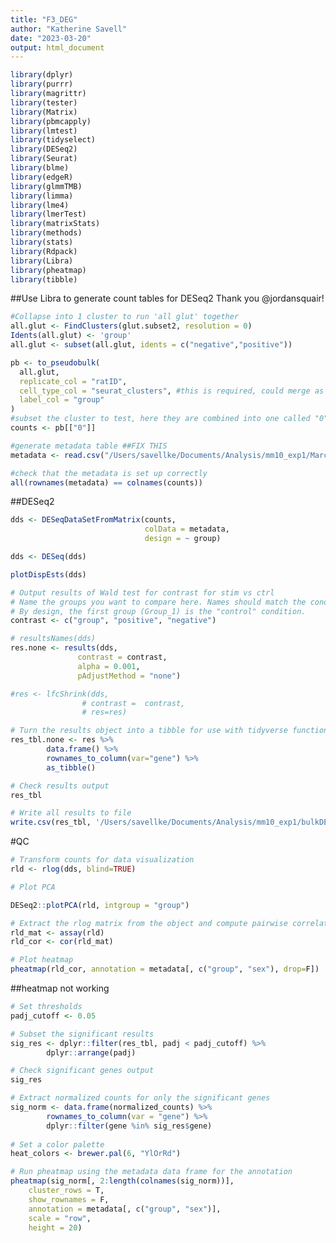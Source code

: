 ```yaml
---
title: "F3_DEG"
author: "Katherine Savell"
date: "2023-03-20"
output: html_document
---
```


```r
library(dplyr)
library(purrr)
library(magrittr)
library(tester)
library(Matrix)
library(pbmcapply)
library(lmtest)
library(tidyselect)
library(DESeq2)
library(Seurat)
library(blme)
library(edgeR)
library(glmmTMB)
library(limma)
library(lme4)
library(lmerTest)
library(matrixStats)
library(methods)
library(stats)
library(Rdpack)
library(Libra)
library(pheatmap)
library(tibble)
```

##Use Libra to generate count tables for DESeq2
Thank you @jordansquair! 
```r
#Collapse into 1 cluster to run 'all glut' together
all.glut <- FindClusters(glut.subset2, resolution = 0)
Idents(all.glut) <- 'group'
all.glut <- subset(all.glut, idents = c("negative","positive"))

pb <- to_pseudobulk(
  all.glut,
  replicate_col = "ratID",
  cell_type_col = "seurat_clusters", #this is required, could merge as 1 to run
  label_col = "group"
)
#subset the cluster to test, here they are combined into one called "0"
counts <- pb[["0"]]

#generate metadata table ##FIX THIS
metadata <- read.csv("/Users/savellke/Documents/Analysis/mm10_exp1/March2023/metadata.csv", row.names = 1)

#check that the metadata is set up correctly
all(rownames(metadata) == colnames(counts))  
```

##DESeq2 
```r
dds <- DESeqDataSetFromMatrix(counts, 
                              colData = metadata, 
                              design = ~ group)

dds <- DESeq(dds)

plotDispEsts(dds)

# Output results of Wald test for contrast for stim vs ctrl
# Name the groups you want to compare here. Names should match the condition names outlined in colData.
# By design, the first group (Group_1) is the "control" condition. 
contrast <- c("group", "positive", "negative")

# resultsNames(dds)
res.none <- results(dds, 
               contrast = contrast,
               alpha = 0.001,
               pAdjustMethod = "none")

#res <- lfcShrink(dds, 
                # contrast =  contrast,
                # res=res)

# Turn the results object into a tibble for use with tidyverse functions
res_tbl.none <- res %>%
        data.frame() %>%
        rownames_to_column(var="gene") %>%
        as_tibble()

# Check results output
res_tbl

# Write all results to file
write.csv(res_tbl, '/Users/savellke/Documents/Analysis/mm10_exp1/bulkDESeqGlut_03202023.csv')
```
#QC
```r
# Transform counts for data visualization
rld <- rlog(dds, blind=TRUE)

# Plot PCA

DESeq2::plotPCA(rld, intgroup = "group")

# Extract the rlog matrix from the object and compute pairwise correlation values
rld_mat <- assay(rld)
rld_cor <- cor(rld_mat)

# Plot heatmap
pheatmap(rld_cor, annotation = metadata[, c("group", "sex"), drop=F])
```
##heatmap not working
```r
# Set thresholds
padj_cutoff <- 0.05

# Subset the significant results
sig_res <- dplyr::filter(res_tbl, padj < padj_cutoff) %>%
        dplyr::arrange(padj)

# Check significant genes output
sig_res

# Extract normalized counts for only the significant genes
sig_norm <- data.frame(normalized_counts) %>%
        rownames_to_column(var = "gene") %>%
        dplyr::filter(gene %in% sig_res$gene)
        
# Set a color palette
heat_colors <- brewer.pal(6, "YlOrRd")

# Run pheatmap using the metadata data frame for the annotation
pheatmap(sig_norm[, 2:length(colnames(sig_norm))],
    cluster_rows = T, 
    show_rownames = F,
    annotation = metadata[, c("group", "sex")], 
    scale = "row", 
    height = 20)   
```

